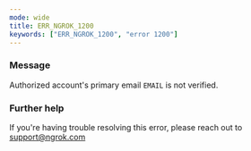 ```yaml
---
mode: wide
title: ERR_NGROK_1200
keywords: ["ERR_NGROK_1200", "error 1200"]
---
```



### Message

Authorized account's primary email `EMAIL` is not verified.

<ErrorDetails />

### Further help

If you're having trouble resolving this error, please reach out to [support@ngrok.com](mailto:support@ngrok.com?subject=Help%20with%20ERR_NGROK_1200)
